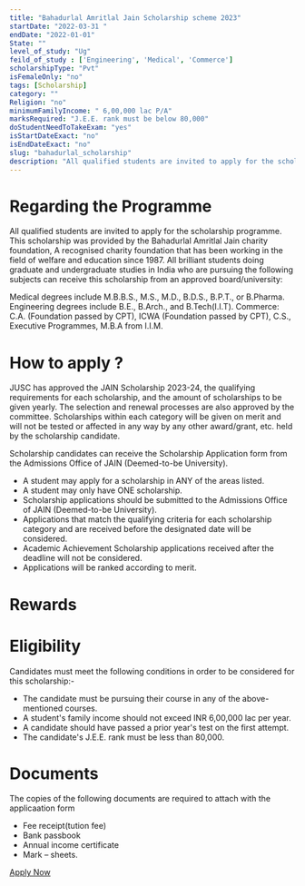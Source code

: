 ```yaml
---
title: "Bahadurlal Amritlal Jain Scholarship scheme 2023"
startDate: "2022-03-31 "
endDate: "2022-01-01"
State: ""
level_of_study: "Ug"
feild_of_study : ['Engineering', 'Medical', 'Commerce']
scholarshipType: "Pvt"
isFemaleOnly: "no"
tags: [Scholarship]
category: ""
Religion: "no"
minimumFamilyIncome: " 6,00,000 lac P/A"
marksRequired: "J.E.E. rank must be below 80,000"
doStudentNeedToTakeExam: "yes"
isStartDateExact: "no"
isEndDateExact: "no"
slug: "bahadurlal_scholarship"
description: "All qualified students are invited to apply for the scholarship programme. This scholarship was provided by the Bahadurlal Amritlal Jain charity foundation."
---
```


# Regarding the Programme

All qualified students are invited to apply for the scholarship programme.
This scholarship was provided by the Bahadurlal Amritlal Jain charity foundation,
A recognised charity foundation that has been working in the field of welfare and education since 1987.
All brilliant students doing graduate and undergraduate studies in India who are pursuing the following subjects can receive this scholarship from an approved board/university:

Medical degrees include M.B.B.S., M.S., M.D., B.D.S., B.P.T., or B.Pharma.
Engineering degrees include B.E., B.Arch., and B.Tech(I.I.T).
Commerce: C.A. (Foundation passed by CPT), ICWA (Foundation passed by CPT), C.S., Executive Programmes, M.B.A from I.I.M.

# How to apply ?

JUSC has approved the JAIN Scholarship 2023-24, the qualifying requirements for each scholarship,
and the amount of scholarships to be given yearly. The selection and renewal processes are also approved by the committee.
Scholarships within each category will be given on merit and will not be tested or affected in any way by any other award/grant, etc.
held by the scholarship candidate.

Scholarship candidates can receive the Scholarship Application form from the Admissions Office of JAIN (Deemed-to-be University).

- A student may apply for a scholarship in ANY of the areas listed.
- A student may only have ONE scholarship.
- Scholarship applications should be submitted to the Admissions Office of JAIN (Deemed-to-be University).
- Applications that match the qualifying criteria for each scholarship category and are received before the designated date will be considered.
- Academic Achievement Scholarship applications received after the deadline will not be considered.
- Applications will be ranked according to merit.

# Rewards

# Eligibility

Candidates must meet the following conditions in order to be considered for this scholarship:-

- The candidate must be pursuing their course in any of the above-mentioned courses.
- A student's family income should not exceed INR 6,00,000 lac per year.
- A candidate should have passed a prior year's test on the first attempt.
- The candidate's J.E.E. rank must be less than 80,000.

# Documents

The copies of the following documents are required to attach with the applicaation form

- Fee receipt(tution fee)
- Bank passbook
- Annual income certificate
- Mark – sheets.

[Apply Now]()
